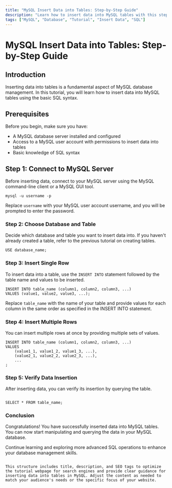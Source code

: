 ```yaml
---
title: "MySQL Insert Data into Tables: Step-by-Step Guide"
description: "Learn how to insert data into MySQL tables with this step-by-step tutorial. This guide covers the basic syntax and techniques for inserting data into MySQL tables."
tags: ["MySQL", "Database", "Tutorial", "Insert Data", "SQL"]
---
```


# MySQL Insert Data into Tables: Step-by-Step Guide

## Introduction

Inserting data into tables is a fundamental aspect of MySQL database management. In this tutorial, you will learn how to insert data into MySQL tables using the basic SQL syntax.

## Prerequisites

Before you begin, make sure you have:

- A MySQL database server installed and configured
- Access to a MySQL user account with permissions to insert data into tables
- Basic knowledge of SQL syntax

## Step 1: Connect to MySQL Server

Before inserting data, connect to your MySQL server using the MySQL command-line client or a MySQL GUI tool.

```mdx
mysql -u username -p
```
Replace `username` with your MySQL user account username, and you will be prompted to enter the password.

### Step 2: Choose Database and Table
Decide which database and table you want to insert data into. If you haven't already created a table, refer to the previous tutorial on creating tables.

```mdx
USE database_name;
```
### Step 3: Insert Single Row
To insert data into a table, use the `INSERT INTO` statement followed by the table name and values to be inserted.

```mdx
INSERT INTO table_name (column1, column2, column3, ...)
VALUES (value1, value2, value3, ...);
```
Replace `table_name` with the name of your table and provide values for each column in the same order as specified in the INSERT INTO statement.

### Step 4: Insert Multiple Rows
You can insert multiple rows at once by providing multiple sets of values.

```mdx
INSERT INTO table_name (column1, column2, column3, ...)
VALUES
    (value1_1, value1_2, value1_3, ...),
    (value2_1, value2_2, value2_3, ...),
    ...
;
```
### Step 5: Verify Data Insertion
After inserting data, you can verify its insertion by querying the table.

```mdx

SELECT * FROM table_name;
```
### Conclusion
Congratulations! You have successfully inserted data into MySQL tables. You can now start manipulating and querying the data in your MySQL database.

Continue learning and exploring more advanced SQL operations to enhance your database management skills.

```vbnet

This structure includes title, description, and SEO tags to optimize the tutorial webpage for search engines and provide clear guidance for inserting data into tables in MySQL. Adjust the content as needed to match your audience's needs or the specific focus of your website.
```
